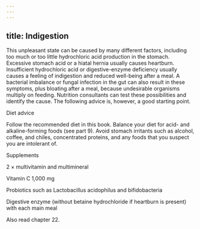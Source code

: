 ```yaml
---
---
---
```

title: Indigestion
---




This unpleasant state can be caused by many different factors, including too much or too little hydrochloric acid production in the stomach. Excessive stomach acid or a hiatal hernia usually causes heartburn. Insufficient hydrochloric acid or digestive-enzyme deficiency usually causes a feeling of indigestion and reduced well-being after a meal. A bacterial imbalance or fungal infection in the gut can also result in these symptoms, plus bloating after a meal, because undesirable organisms multiply on feeding. Nutrition consultants can test these possibilities and identify the cause. The following advice is, however, a good starting point.





Diet advice


Follow the recommended diet in this book. Balance your diet for acid- and alkaline-forming foods (see part 9). Avoid stomach irritants such as alcohol, coffee, and chiles, concentrated proteins, and any foods that you suspect you are intolerant of.





Supplements


2 × multivitamin and multimineral

Vitamin C 1,000 mg

Probiotics such as Lactobacillus acidophilus and bifidobacteria

Digestive enzyme (without betaine hydrochloride if heartburn is present) with each main meal



Also read chapter 22.